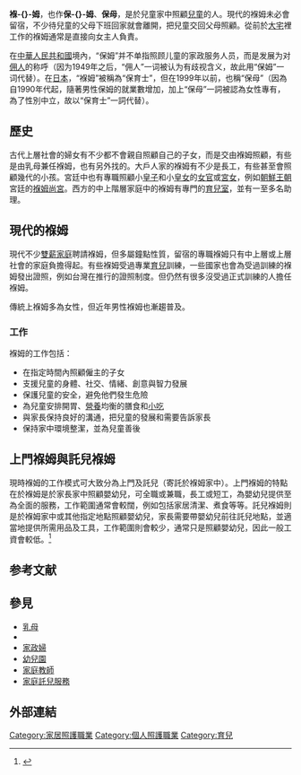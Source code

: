 {{NoteTA
|1=zh-cn:保姆;zh-tw:褓姆
}}
{{redirect|保母}}
{{not|佣人|鴇母}}
{{Refimprove|time=2019-09-03T05:10:58+00:00}}
'''褓-{}-姆'''，也作'''保-{}-姆'''、'''保母'''，是於兒童家中照顧[[兒童|兒童]]的人。現代的褓姆未必會留宿，不少待兒童的父母下班回家就會離開，把兒童交回父母照顧。從前於[[大宅|大宅]]裡工作的褓姆通常是直接向女主人負責。

在[[中華人民共和國|中華人民共和國]]境內，“保姆”并不单指照顾儿童的家政服务人员，而是发展为对[[佣人|佣人]]的称呼（因为1949年之后，“佣人”一词被认为有歧视含义，故此用“保姆”一词代替）。在[[日本|日本]]，“褓姆”被稱為“保育士”，但在1999年以前，也稱“保母”（因為自1990年代起，隨著男性保姆的就業數增加，加上“保母”一詞被認為女性專有，為了性別中立，故以“保育士”一詞代替）。

==歷史==
古代上層社會的婦女有不少都不會親自照顧自己的子女，而是交由褓姆照顧，有些是由乳母兼任褓姆，也有另外找的。大戶人家的褓姆有不少是長工，有些甚至會照顧幾代的小孩。宮廷中也有專職照顧小[[皇子|皇子]]和小[[皇女|皇女]]的[[女官|女官]]或[[宮女|宮女]]，例如[[朝鮮王朝|朝鮮王朝]]宮廷的[[褓姆尚宮|褓姆尚宮]]。西方的中上階層家庭中的褓姆有專門的[[育兒室|育兒室]]，並有一至多名助理。

==現代的褓姆==

現代不少[[雙薪家庭|雙薪家庭]]聘請褓姆，但多屬鐘點性質，留宿的專職褓姆只有中上層或上層社會的家庭負擔得起。有些褓姆受過專業[[育兒|育兒]]訓練，一些國家也會為受過訓練的褓姆發出證照，例如台灣在推行的證照制度。但仍然有很多沒受過正式訓練的人擔任褓姆。

傳統上褓姆多為女性，但近年男性褓姆也漸趨普及。
===工作===

褓姆的工作包括：
* 在指定時間內照顧僱主的子女
* 支援兒童的身體、社交、情緒、創意與智力發展
* 保護兒童的安全，避免他們發生危險
* 為兒童安排開胃、[[營養|營養]]均衡的膳食和[[小吃|小吃]]
* 與家長保持良好的溝通，把兒童的發展和需要告訴家長
* 保持家中環境整潔，並為兒童善後

==上門褓姆與託兒褓姆==
現時褓姆的工作模式可大致分為上門及託兒（寄託於褓姆家中）。上門褓姆的特點在於褓姆是於家長家中照顧嬰幼兒，可全職或兼職，長工或短工，為嬰幼兒提供至為全面的服務，工作範圍通常會較闊，例如包括家居清潔、煮食等等。託兒褓姆則是於褓姆家中或其他指定地點照顧嬰幼兒，家長需要帶嬰幼兒前往託兒地點，並適當地提供所需用品及工具，工作範圍則會較少，通常只是照顧嬰幼兒，因此一般工資會較低。<ref>{{Cite web |url=https://www.babysitter.hk/babysitter-types-1/ |title=保姆種類及服務內容 |accessdate=2016-10-02 |archive-date=2017-02-09 |archive-url=https://web.archive.org/web/20170209085430/https://www.babysitter.hk/babysitter-types-1/ |dead-url=no }}</ref>

==参考文献==
{{reflist}}

==參見==
*[[乳母|乳母]]
*{{link-en|保育員|babysitter}}
*[[家政婦|家政婦]]
*[[幼兒園|幼兒園]]
*[[家庭教師|家庭教師]]
*[[家庭託兒服務|家庭託兒服務]] 

==外部連結==
{{Commonscat|Nannies}}

{{婴儿及护理}}

{{Authority control}}
[[Category:家居照護職業|Category:家居照護職業]]
[[Category:個人照護職業|Category:個人照護職業]]
[[Category:育兒|Category:育兒]]